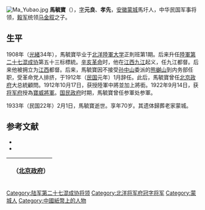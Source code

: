 {{otheruses|馬毓寶 (回族)}}
[[File:Ma_Yubao.jpg|thumb]]
'''馬毓寶'''（{{bd|1864年||1933年|2月1日}}），[[表字|字]]'''元良'''、'''孝先'''，[[安徽|安徽]][[蒙城|蒙城]]馬圩人，中华民国军事将领，[[毅军|毅军]]统领[[马金叙|马金叙]]之子。

==生平==
1908年（[[光緒|光緒]]34年），馬毓寶毕业于[[北洋陸軍大学|北洋陸軍大学]]正則班第1期。后来升任[[陸軍第二十七混成协|陸軍第二十七混成协]]第五十三标標統。[[辛亥革命|辛亥革命]]时，他在[[江西|江西]][[九江|九江]]起义，任九江都督。后来他被拥立为[[江西省_(中華民国)|江西]]都督。后来，馬毓寶因不接受[[孙中山|孙中山]]委派的[[熊樾山|熊樾山]]到内务部任职，受革命党人排挤，于1912年（[[民国紀元|民国]]元年）1月辞任。此后，馬毓寶曾任[[中华民国北京政府|北京政府]]大总統顧問。1912年10月17日，获授陸軍中將並加上將銜。1922年9月14日，获[[北洋将军府|将军府]]授為[[北洋政府将军府将军列表|寶威將軍]]。[[国民政府|国民政府]]时期，馬毓寶曾任参軍处参軍。

1933年（民国22年）2月1日，馬毓寶逝世。享年70岁。其遗体歸葬老家蒙城。

==参考文献==
<div class="references-small">
<references />
</div>
* <span style="font-size:90%;">{{Cite book<!--|和書-->|author = 徐友春主編|title = 民国人物大辞典 増訂版|year = 2007|publisher = 河北人民出版社|isbn = 978-7-202-03014-1}}</span>
* <span style="font-size:90%;">{{Cite book<!--|和書-->|author = 劉寿林等編|title = 民国職官年表|year = 1995|publisher = 中華書局|isbn = 7-101-01320-1}}</span>

{| class="wikitable" style="margin:0 auto"
|- 
!　{{CHN1912}}（[[中华民国北京政府|北京政府]]）
{{先代次代|[[江西省_(中華民国)|江西]]都督|<small>1911年11月 - 1912年1月</small>|（創設）|[[李烈鈞|李烈鈞]]}}
|}

{{江西行政长官|北}}
{{DEFAULTSORT:Ma马}}
[[Category:陆军第二十七混成协将领|Category:陆军第二十七混成协将领]]
[[Category:北洋将军府冠字将军|Category:北洋将军府冠字将军]]
[[Category:蒙城人|Category:蒙城人]]
[[Category:中國紙幣上的人物|Category:中國紙幣上的人物]]